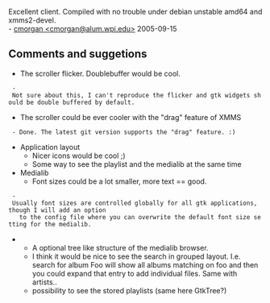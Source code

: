 Excellent client.  Compiled with no trouble under debian unstable amd64 and xmms2-devel.<br/>
- [[Chris_Morgan | cmorgan <cmorgan@alum.wpi.edu>]] 2005-09-15

== Comments and suggetions ==
* The scroller flicker. Doublebuffer would be cool.
  - Not sure about this, I can't reproduce the flicker and gtk widgets should be double buffered by default.
* The scroller could be ever cooler with the "drag" feature of XMMS
  - Done. The latest git version supports the "drag" feature. :)
* Application layout
** Nicer icons would be cool ;)
** Some way to see the playlist and the medialib at the same time
* Medialib
** Font sizes could be a lot smaller, more text == good.
  - Usually font sizes are controlled globally for all gtk applications, though I will add an option
    to the config file where you can overwrite the default font size setting for the medialib.
** A optional tree like structure of the medialib browser.
** I think it would be nice to see the search in grouped layout. I.e. search for album Foo will show all albums matching on foo and then you could expand that entry to add individual files. Same with artists..
** possibility to see the stored playlists (same here GtkTree?)